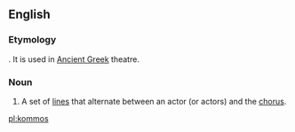 ==English==

===Etymology===
{{etyl|grc|en}} {{term|κομμός||beating|lang=grc}}. It is used in [[Ancient Greek]] theatre.

===Noun===
{{head|en|noun}}

# A set of [[lines]] that alternate between an actor (or actors) and the [[chorus]].

[[pl:kommos]]
